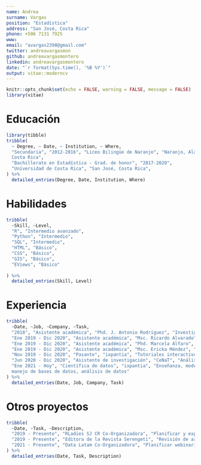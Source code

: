 ```yaml
---
name: Andrea
surname: Vargas
position: "Estadística"
address: "San José, Costa Rica"
phone: +506 7131 7925
www: 
email: "avargas2398@gmail.com"
twitter: andreavargasmon
github: andreavargasmontero
linkedin: andreavargasmontero
date: "`r format(Sys.time(), '%B %Y')`"
output: vitae::moderncv
---
```


```r
knitr::opts_chunk$set(echo = FALSE, warning = FALSE, message = FALSE)
library(vitae)
```

# Educación

```r
library(tibble)
tribble(
  ~ Degree, ~ Date, ~ Institution, ~ Where,
  "Secundaria", "2012-2016", "Liceo Bilingüe de Naranjo", "Naranjo, Alajuela, 
  Costa Rica",
  "Bachillerato en Estadística - Grad. de honor", "2017-2020", 
  "Universidad de Costa Rica", "San José, Costa Rica",
) %>% 
  detailed_entries(Degree, Date, Institution, Where)
```

# Habilidades
```r
tribble(
  ~Skill, ~Level,
  "R", "Intermedio avanzado",
  "Python", "Intermedio",
  "SQL", "Intermedio",
  "HTML", "Básico",
  "CSS", "Básico",
  "GIS", "Básico",
  "EViews", "Básico"
  
) %>% 
  detailed_entries(Skill, Level)
```

# Experiencia
```r
tribble(
  ~Date, ~Job, ~Company, ~Task,
  "2018", "Asistente académica", "Phd. J. Antonio Rodríguez", "Investigación",
  "Ene 2019 - Dic 2020", "Asistente académica", "Msc. Ricardo Alvarado", "Proyecto: Utilizando juegos para enseñar Regresión Lineal",
  "Ene 2019 - Dic 2020", "Asistente académica", "Phd. Marcela Alfaro", "Calificar asignaciones, organización de aplicaciones shiny, planeación de cursos",
  "Ene 2019 - Dic 2020", "Asistente académica", "Msc. Ericka Méndez", "Calificar asignaciones y planeación de cursos",
  "Nov 2019 - Dic 2020", "Pasante", "ixpantia", "Tutoriales interactivos en R con gradethis y learnr y dashboard de gestión de proyectos en shiny",
  "Jun 2020 - Dic 2020", "Asistente de investigación", "CeNaT", "Análisis exploratorio y de texto, Proyecto industria 4.0",
  "Ene 2021 - Hoy", "Científica de datos", "ixpantia", "Enseñanza, modelado, 
  manejo de bases de datos, análisis de datos"
) %>% 
  detailed_entries(Date, Job, Company, Task)
```

# Otros proyectos

```r
tribble(
  ~Date, ~Task, ~Description,
  "2019 - Presente", "RLadies SJ CR Co-Organizadora", "Planificar y exponer sesiones y acividades varias",
  "2019 - Presente", "Editora de la Revista Serengeti", "Revisión de artículos, organización and publicación",
  "2021 - Presente", "Data Latam Co-Organizadora", "Planificar webinarios, podcasts y publicación en redes"
) %>% 
  detailed_entries(Date, Task, Description)
```